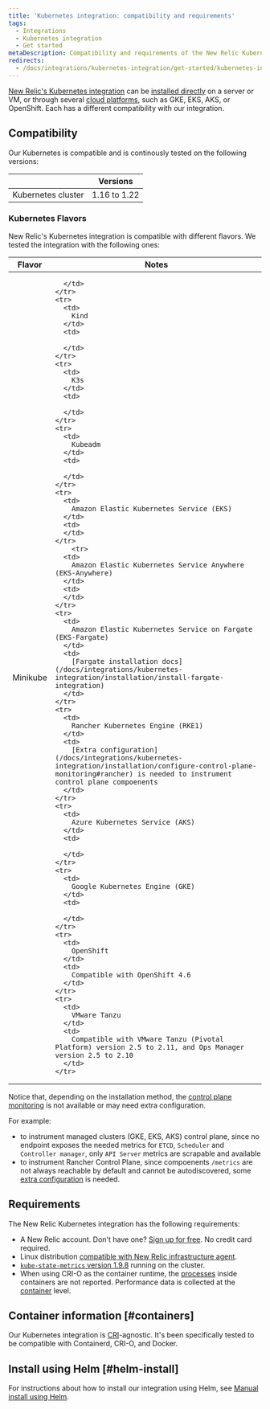 ```yaml
---
title: 'Kubernetes integration: compatibility and requirements'
tags:
  - Integrations
  - Kubernetes integration
  - Get started
metaDescription: Compatibility and requirements of the New Relic Kubernetes integration.
redirects:
  - /docs/integrations/kubernetes-integration/get-started/kubernetes-integration-compatibility-requirements
---
```


[New Relic's Kubernetes integration](/docs/integrations/kubernetes-integration/get-started/introduction-kubernetes-integration) can be [installed directly](/docs/integrations/kubernetes-integration/installation/kubernetes-installation-configuration#install) on a server or VM, or through several [cloud platforms](/docs/integrations/kubernetes-integration/installation/kubernetes-installation-configuration#cloud-platforms), such as GKE, EKS, AKS, or OpenShift. Each has a different compatibility with our integration.

## Compatibility

Our Kubernetes is compatible and is continously tested on the following versions:

<table>
  <thead>
    <tr>
      <th style={{ width: "300px" }}> 
      </th>
      <th>
        Versions
      </th>
    </tr>
  </thead>
  <tbody>
    <tr>
      <td>
        Kubernetes cluster
      </td>
      <td>
        1.16 to 1.22
      </td>
    </tr>
  </tbody>
</table>

### Kubernetes Flavors

New Relic's Kubernetes integration is compatible with different flavors. We tested the integration with the following ones:

<table>
  <thead>
    <tr>
      <th style={{ width: "300px" }}>
        Flavor
      </th>
      <th>
        Notes
      </th>
    </tr>
  </thead>
  <tbody>
    <tr>
      <td>
        Minikube
      </td>
      <td>
        
      </td>
    </tr>
    <tr>
      <td>
        Kind
      </td>
      <td>
        
      </td>
    </tr>
    <tr>
      <td>
        K3s
      </td>
      <td>
        
      </td>
    </tr>
    <tr>
      <td>
        Kubeadm
      </td>
      <td>
        
      </td>
    </tr>
    <tr>
      <td>
        Amazon Elastic Kubernetes Service (EKS)
      </td>
      <td>
      </td>
    </tr>
        <tr>
      <td>
        Amazon Elastic Kubernetes Service Anywhere (EKS-Anywhere)
      </td>
      <td>
      </td>
    </tr>
    <tr>
      <td>
        Amazon Elastic Kubernetes Service on Fargate (EKS-Fargate)
      </td>
      <td>
        [Fargate installation docs](/docs/integrations/kubernetes-integration/installation/install-fargate-integration)
      </td>
    </tr>
    <tr>
      <td>
        Rancher Kubernetes Engine (RKE1)
      </td>
      <td>
        [Extra configuration](/docs/integrations/kubernetes-integration/installation/configure-control-plane-monitoring#rancher) is needed to instrument control plane compoenents
      </td>
    </tr>
    <tr>
      <td>
        Azure Kubernetes Service (AKS)
      </td>
      <td>
        
      </td>
    </tr>
    <tr>
      <td>
        Google Kubernetes Engine (GKE)
      </td>
      <td>
        
      </td>
    </tr>
    <tr>
      <td>
        OpenShift
      </td>
      <td>
        Compatible with OpenShift 4.6 
      </td>
    </tr>
    <tr>
      <td>
        VMware Tanzu
      </td>
      <td>
        Compatible with VMware Tanzu (Pivotal Platform) version 2.5 to 2.11, and Ops Manager version 2.5 to 2.10
      </td>
    </tr>
  </tbody>
</table>

Notice that, depending on the installation method, the [control plane monitoring](/docs/integrations/kubernetes-integration/installation/configure-control-plane-monitoring) is not available or may need extra configuration. 

For example:

* to instrument managed clusters (GKE, EKS, AKS) control plane, since no endpoint exposes the needed metrics for `ETCD`, `Scheduler` and `Controller manager`, only `API Server` metrics are scrapable and available
* to instrument Rancher Control Plane, since compoenents `/metrics` are not always reachable by default and cannot be autodiscovered, some [extra configuration](/docs/integrations/kubernetes-integration/installation/configure-control-plane-monitoring#rancher) is needed.

## Requirements

The New Relic Kubernetes integration has the following requirements:

* A New Relic account. Don't have one? [Sign up for free](https://newrelic.com/signup). No credit card required.
* Linux distribution [compatible with New Relic infrastructure agent](/docs/infrastructure/new-relic-infrastructure/getting-started/compatibility-requirements-new-relic-infrastructure#operating-systems).
* [`kube-state-metrics` version 1.9.8](https://github.com/kubernetes/kube-state-metrics) running on the cluster.
* When using CRI-O as the container runtime, the [processes](/attribute-dictionary/?event=ProcessSample) inside containers are not reported. Performance data is collected at the [container](/docs/integrations/kubernetes-integration/understand-use-data/find-use-your-kubernetes-data#container-data) level.

## Container information [#containers]

Our Kubernetes integration is [CRI](https://kubernetes.io/docs/concepts/architecture/cri)-agnostic. It's been specifically tested to be compatible with Containerd, CRI-O, and Docker.

## Install using Helm [#helm-install]

For instructions about how to install our integration using Helm, see [Manual install using Helm](/docs/integrations/kubernetes-integration/installation/install-kubernetes-integration-using-helm#h2-compatibility-and-requirements).

